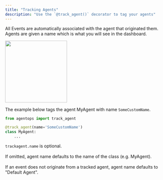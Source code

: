 ```yaml
---
title: "Tracking Agents"
description: "Use the `@track_agent()` decorator to tag your agents"
---
```


All Events are automatically associated with the agent that originated them. Agents are given a name which is what you will see in the dashboard.

<Frame type="glass" caption="This event is labeled with the name of the Agent that originated it">
  <img height="200" src="/images/agent-name.png" />
</Frame>

The example below tags the agent MyAgent with name `SomeCustomName`.

```python python
from agentops import track_agent

@track_agent(name='SomeCustomName')
class MyAgent:
    ...
```

`trackagent.name` is optional. <br></br>
If omitted, agent name defaults to the name of the class (e.g. MyAgent). <br></br>
If an event does not originate from a tracked agent, agent name defaults to "Default Agent".

